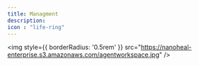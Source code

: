---
title: Managment
description: 
icon : "life-ring" 
---
<Card title="Census" icon="square-1" href="https://nano.mintlify.app/Dashboard/census"> </Card>
  
<Card title="Groups" icon="square-2" href="https://nano.mintlify.app/Dashboard/groups"> </Card>

<Card title="Automations" icon="square-3" href="https://nano.mintlify.app/Dashboard/automations"> </Card>

<Card title="Services" icon="square-3" href="https://nano.mintlify.app/Dashboard/services"> </Card>

<Card title="Alert Configuration" icon="square-3" href="https://nano.mintlify.app/Dashboard/alertconfiguration"> </Card>

<Card title="Access" icon="square-3" href="https://nano.mintlify.app/Dashboard/access"> </Card>

<Card title="Nanoheal Update" icon="square-3" href="https://nano.mintlify.app/Dashboard/nanohealupdate"> </Card>



<img
  style={{ borderRadius: '0.5rem' }}
  src="https://nanoheal-enterprise.s3.amazonaws.com/agentworkspace.jpg"
/>